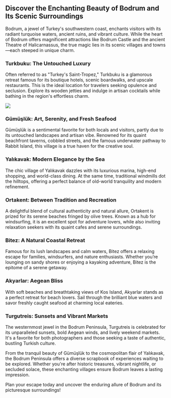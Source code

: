 ## Discover the Enchanting Beauty of Bodrum and Its Scenic Surroundings

Bodrum, a jewel of Turkey's southwestern coast, enchants visitors with its radiant turquoise waters, ancient ruins, and vibrant culture. While the heart of Bodrum offers magnificent attractions like Bodrum Castle and the ancient Theatre of Halicarnassus, the true magic lies in its scenic villages and towns—each steeped in unique charm.

### Turkbuku: The Untouched Luxury

Often referred to as "Turkey's Saint-Tropez," Turkbuku is a glamorous retreat famous for its boutique hotels, scenic boardwalks, and upscale restaurants. This is the ideal location for travelers seeking opulence and seclusion. Explore its wooden jetties and indulge in artisan cocktails while bathing in the region's effortless charm.

![](/fbaf9105-55db-4b06-b2ed-f3b97fec51a3.png)

### Gümüşlük: Art, Serenity, and Fresh Seafood

Gümüşlük is a sentimental favorite for both locals and visitors, partly due to its untouched landscapes and artisan vibe. Renowned for its quaint beachfront taverns, cobbled streets, and the famous underwater pathway to Rabbit Island, this village is a true haven for the creative soul.

### Yalıkavak: Modern Elegance by the Sea

The chic village of Yalıkavak dazzles with its luxurious marina, high-end shopping, and world-class dining. At the same time, traditional windmills dot the hilltops, offering a perfect balance of old-world tranquility and modern refinement.

### Ortakent: Between Tradition and Recreation

A delightful blend of cultural authenticity and natural allure, Ortakent is prized for its serene beaches fringed by olive trees. Known as a hub for windsurfing, it is an excellent spot for adventure lovers, while also inviting relaxation seekers with its quaint cafes and serene surroundings.

### Bitez: A Natural Coastal Retreat

Famous for its lush landscapes and calm waters, Bitez offers a relaxing escape for families, windsurfers, and nature enthusiasts. Whether you’re lounging on sandy shores or enjoying a kayaking adventure, Bitez is the epitome of a serene getaway.

### Akyarlar: Aegean Bliss

With soft beaches and breathtaking views of Kos Island, Akyarlar stands as a perfect retreat for beach lovers. Sail through the brilliant blue waters and savor freshly caught seafood at charming local eateries.

### Turgutreis: Sunsets and Vibrant Markets

The westernmost jewel in the Bodrum Peninsula, Turgutreis is celebrated for its unparalleled sunsets, bold Aegean winds, and lively weekend markets. It's a favorite for both photographers and those seeking a taste of authentic, bustling Turkish culture.

From the tranquil beauty of Gümüşlük to the cosmopolitan flair of Yalıkavak, the Bodrum Peninsula offers a diverse scrapbook of experiences waiting to be explored. Whether you're after historic treasures, vibrant nightlife, or secluded solace, these enchanting villages ensure Bodrum leaves a lasting impression.

Plan your escape today and uncover the enduring allure of Bodrum and its picturesque surroundings!